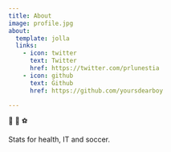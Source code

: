 ```yaml
---
title: About
image: profile.jpg
about:
  template: jolla
  links:
    - icon: twitter
      text: Twitter
      href: https://twitter.com/prlunestia
    - icon: github
      text: Github
      href: https://github.com/yoursdearboy

---
```


# Kirill Voronin

🏥 🤖 ⚽️

Stats for health, IT and soccer.

<style>
h1 {
  display: none;
}

main h1 {
  display: block;
  margin-top: -2rem;
}
</style>
